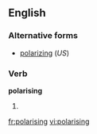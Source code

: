 ==English==

===Alternative forms===
*[[polarizing]] (''US'')

===Verb===
'''polarising'''

# {{present participle of|[[polarise]]}}

[[fr:polarising]]
[[vi:polarising]]